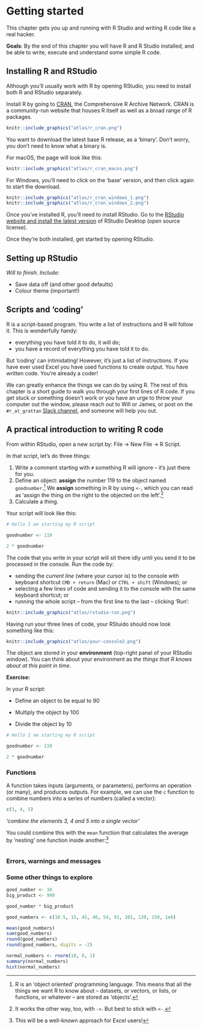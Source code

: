 # Getting started {#getting-started}

This chapter gets you up and running with R Studio and writing R code like a real hacker.

::: {.rmdimportant}
**Goals**:
By the end of this chapter you will have R and R Studio installed, and be able to write, execute and understand some simple R code.
:::

## Installing R and RStudio

Although you'll usually work with R by opening RStudio, you need to install both R and RStudio separately. 

Install R by going to [CRAN](https://cran.r-project.org), the Comprehensive R Archive Network. CRAN is a community-run website that houses R itself as well as a broad range of R packages. 

```r
knitr::include_graphics("atlas/r_cran.png")
```

You want to download the latest base R release, as a 'binary'. Don't worry, you don't need to know what a binary is.

For macOS, the page will look like this:
```r
knitr::include_graphics("atlas/r_cran_macos.png")
```

For Windows, you'll need to click on the 'base' version, and then click again to start the download.

```r
knitr::include_graphics("atlas/r_cran_windows_1.png")
knitr::include_graphics("atlas/r_cran_windows_2.png")
```

Once you've installed R, you'll need to install RStudio. Go to the [RStudio website and install the latest version](https://www.rstudio.com/products/rstudio/download/#download) of RStudio Desktop (open source license).

Once they're both installed, get started by opening RStudio. 

## Setting up RStudio

_Will to finish. Include:_ 

* Save data off (and other good defaults)
* Colour theme (important!)

## Scripts and 'coding'

R is a script-based program. You write a list of instructions and R will follow it. This is wonderfully handy: 

- everything you have told it to do, it will do;
- you have a record of everything you have told it to do. 

But 'coding' can intimidating! However, it’s just a list of instructions. If you have ever used Excel you have used functions to create output. You have written code. You're already a coder! 

We can greatly enhance the things we can do by using R. The rest of this chapter is a short guide to walk you through your first lines of R code. If you get stuck or something doesn't work or you have an urge to throw your computer out the window, please reach out to Will or James, or post on the `#r_at_grattan` [Slack channel](#seeking-help), and someone will help you out.

## A practical introduction to writing R code

From within RStudio, open a new script by: File -> New File -> R Script.

In that script, let’s do three things:

1. Write a comment starting with `#` something R will ignore – it’s just there for you.  
2. Define an object: **assign** the number 119 to the object named `goodnumber`.^[R is an 'object oriented' programming language. This means that all the things we want R to know about -- datasets, or vectors, or lists, or functions, or whatever -- are stored as 'objects'.] We **assign** something in R by using  `<-`, which you can read as 'assign the thing on the right to the objected on the left'.^[It works the other way, too, with `->`. But best to stick with `<-`.]
3. Calculate a thing.

Your script will look like this:

```r
# Hello I am starting my R script

goodnumber <- 119

2 * goodnumber
```

The code that you write in your script will sit there idly until you send it to be processed in the console. Run the code by:

* sending the _current line_ (where your cursor is) to the console with keyboard shortcut `CMD + return` (Mac) or `CTRL + shift` (Windows); or
* selecting a few lines of code and sending it to the console with the same keyboard shortcut; or 
* running the whole script -- from the first line to the last -- clicking 'Run':

```r
knitr::include_graphics("atlas/rstudio-run.png")
```


Having run your three lines of code, your RStuido should now look something like this:

```r
knitr::include_graphics("atlas/your-console2.png")
```


The object are stored in your **environment** (top-right panel of your RStudio window). 
You can think about your environment as _the things that R knows about at this point in time_.

::: {.rmdimportant}
**Exercise:**

In your R script: 

- Define an object to be equal to 90 

- Multiply the object by 100

- Divide the object by 10

```r
# Hello I am starting my R script

goodnumber <- 119

2 * goodnumber
```

:::


### Functions

A function takes inputs (arguments, or parameters), performs an operation (or many), and produces outputs. For example, we can use the `c` function to combine numbers into a series of numbers (called a vector):

```r
c(3, 4, 5)
```
_'combine the elements 3, 4 and 5 into a single vector'_

You could combine this with the `mean` function that calculates the average by 'nesting' one function inside another:^[This will be a well-known approach for Excel users!]

```r

```

### Errors, warnings and messages



### Some other things to explore

```r
good_number <- 10
big_product <- 999

good_number * big_product

good_numbers <- c(10.5, 15, 45, 46, 54, 91, 101, 120, 150, 1e6)

mean(good_numbers)
sum(good_numbers)
round(good_numbers)
round(good_numbers, digits = -2)

normal_numbers <- rnorm(10, 0, 1)
summary(normal_numbers)
hist(normal_numbers)
```


